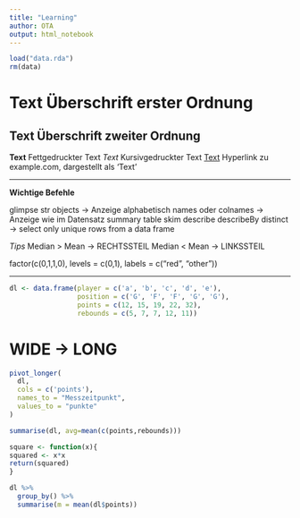```yaml
---
title: "Learning"
author: OTA
output: html_notebook
---
```


```r
load("data.rda")
rm(data)
```


# Text 	Überschrift erster Ordnung
## Text 	Überschrift zweiter Ordnung
**Text** 	Fettgedruckter Text
*Text* 	Kursivgedruckter Text
[Text](www.example.com) 	Hyperlink zu example.com, dargestellt als ‘Text’

---

**Wichtige Befehle**

glimpse
str
objects -> Anzeige alphabetisch
names oder colnames -> Anzeige wie im Datensatz
summary
table
skim
describe
describeBy
distinct -> select only unique rows from a data frame

*Tips*
Median > Mean -> RECHTSSTEIL
Median < Mean -> LINKSSTEIL

factor(c(0,1,1,0),
       levels = c(0,1),
       labels = c("red", "other"))


---

```r
dl <- data.frame(player = c('a', 'b', 'c', 'd', 'e'),
                 position = c('G', 'F', 'F', 'G', 'G'),
                 points = c(12, 15, 19, 22, 32),
                 rebounds = c(5, 7, 7, 12, 11))

```

# WIDE -> LONG
```r
pivot_longer(
  dl,
  cols = c('points'),
  names_to = "Messzeitpunkt",
  values_to = "punkte"
)
```



```r
summarise(dl, avg=mean(c(points,rebounds)))
```

```r
square <- function(x){
squared <- x*x
return(squared)
}
```

```r
dl %>%
  group_by() %>% 
  summarise(m = mean(dl$points))

```


